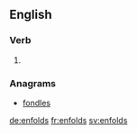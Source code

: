 ==English==

===Verb===
{{head|en|verb form}}

# {{en-third-person singular of|enfold}}

===Anagrams===
* [[fondles#English|fondles]]

[[de:enfolds]]
[[fr:enfolds]]
[[sv:enfolds]]